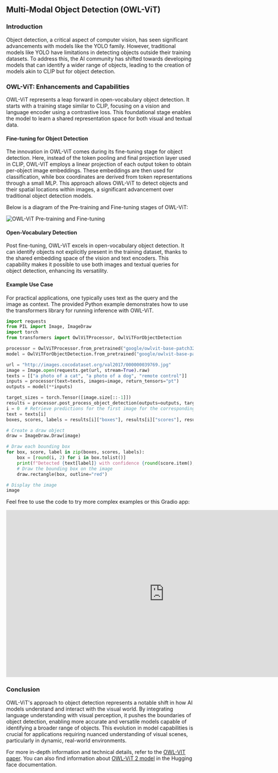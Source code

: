 ## Multi-Modal Object Detection (OWL-ViT)

### Introduction

Object detection, a critical aspect of computer vision, has seen significant advancements with models like the YOLO family. However, traditional models like YOLO have limitations in detecting objects outside their training datasets. To address this, the AI community has shifted towards developing models that can identify a wider range of objects, leading to the creation of models akin to CLIP but for object detection.

### OWL-ViT: Enhancements and Capabilities

OWL-ViT represents a leap forward in open-vocabulary object detection. It starts with a training stage similar to CLIP, focusing on a vision and language encoder using a contrastive loss. This foundational stage enables the model to learn a shared representation space for both visual and textual data.

#### Fine-tuning for Object Detection
The innovation in OWL-ViT comes during its fine-tuning stage for object detection. Here, instead of the token pooling and final projection layer used in CLIP, OWL-VIT employs a linear projection of each output token to obtain per-object image embeddings. These embeddings are then used for classification, while box coordinates are derived from token representations through a small MLP. This approach allows OWL-ViT to detect objects and their spatial locations within images, a significant advancement over traditional object detection models.

Below is a diagram of the Pre-training and Fine-tuning stages of OWL-ViT:

![OWL-ViT Pre-training and Fine-tuning](https://huggingface.co/datasets/huggingface/documentation-images/resolve/main/transformers/model_doc/owlvit_architecture.jpg)

#### Open-Vocabulary Detection
Post fine-tuning, OWL-ViT excels in open-vocabulary object detection. It can identify objects not explicitly present in the training dataset, thanks to the shared embedding space of the vision and text encoders. This capability makes it possible to use both images and textual queries for object detection, enhancing its versatility.

#### Example Use Case
For practical applications, one typically uses text as the query and the image as context. The provided Python example demonstrates how to use the transformers library for running inference with OWL-ViT. 

```python
import requests
from PIL import Image, ImageDraw
import torch
from transformers import OwlViTProcessor, OwlViTForObjectDetection

processor = OwlViTProcessor.from_pretrained("google/owlvit-base-patch32")
model = OwlViTForObjectDetection.from_pretrained("google/owlvit-base-patch32")

url = "http://images.cocodataset.org/val2017/000000039769.jpg"
image = Image.open(requests.get(url, stream=True).raw)
texts = [["a photo of a cat", "a photo of a dog", "remote control"]]
inputs = processor(text=texts, images=image, return_tensors="pt")
outputs = model(**inputs)

target_sizes = torch.Tensor([image.size[::-1]])
results = processor.post_process_object_detection(outputs=outputs, target_sizes=target_sizes, threshold=0.1)
i = 0  # Retrieve predictions for the first image for the corresponding text queries
text = texts[i]
boxes, scores, labels = results[i]["boxes"], results[i]["scores"], results[i]["labels"]

# Create a draw object
draw = ImageDraw.Draw(image)

# Draw each bounding box
for box, score, label in zip(boxes, scores, labels):
    box = [round(i, 2) for i in box.tolist()]
    print(f"Detected {text[label]} with confidence {round(score.item(), 3)} at location {box}")
    # Draw the bounding box on the image
    draw.rectangle(box, outline="red")

# Display the image
image
```


Feel free to use the code to try more complex examples or this Gradio app:

<iframe
	src="https://johko-OWL-ViT.hf.space"
	frameborder="0"
	width="850"
	height="450">
</iframe>

### Conclusion

OWL-ViT's approach to object detection represents a notable shift in how AI models understand and interact with the visual world. By integrating language understanding with visual perception, it pushes the boundaries of object detection, enabling more accurate and versatile models capable of identifying a broader range of objects. This evolution in model capabilities is crucial for applications requiring nuanced understanding of visual scenes, particularly in dynamic, real-world environments.

For more in-depth information and technical details, refer to the [OWL-VIT paper](https://arxiv.org/abs/2205.06230). You can also find information about [OWL-ViT 2 model](https://huggingface.co/docs/transformers/model_doc/owlv2) in the Hugging face documentation.

